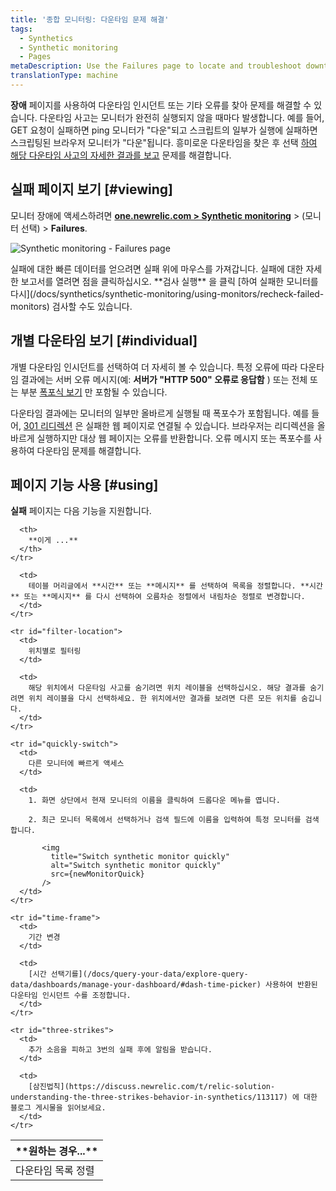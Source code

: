 ```yaml
---
title: '종합 모니터링: 다운타임 문제 해결'
tags:
  - Synthetics
  - Synthetic monitoring
  - Pages
metaDescription: Use the Failures page to locate and troubleshoot downtime incidents. Jump to a results from each downtime incident to understand the failure.
translationType: machine
---
```




**장애** 페이지를 사용하여 다운타임 인시던트 또는 기타 오류를 찾아 문제를 해결할 수 있습니다. 다운타임 사고는 모니터가 완전히 실행되지 않을 때마다 발생합니다. 예를 들어, GET 요청이 실패하면 ping 모니터가 "다운"되고 스크립트의 일부가 실행에 실패하면 스크립팅된 브라우저 모니터가 "다운"됩니다. 흥미로운 다운타임을 찾은 후 선택 [하여 해당 다운타임 사고의 자세한 결과를 보고](/docs/synthetics/new-relic-synthetics/using-monitors/viewing-monitor-results#understanding) 문제를 해결합니다.

## 실패 페이지 보기 [#viewing]

모니터 장애에 액세스하려면 **[one.newrelic.com > Synthetic monitoring](https://one.newrelic.com/synthetics-nerdlets)** > (모니터 선택) > **Failures**.

<img
  title="Synthetic monitoring - Failures page"
  alt="Synthetic monitoring - Failures page"
  src={syntheticFailurePage}
/>

<figcaption>
  실패에 대한 빠른 데이터를 얻으려면 실패 위에 마우스를 가져갑니다. 실패에 대한 자세한 보고서를 열려면 점을 클릭하십시오. **검사 실행** 을 클릭 [하여 실패한 모니터를 다시](/docs/synthetics/synthetic-monitoring/using-monitors/recheck-failed-monitors) 검사할 수도 있습니다.
</figcaption>

## 개별 다운타임 보기 [#individual]

개별 다운타임 인시던트를 선택하여 더 자세히 볼 수 있습니다. 특정 오류에 따라 다운타임 결과에는 서버 오류 메시지(예: **서버가 "HTTP 500" 오류로 응답함** ) 또는 전체 또는 부분 [폭포식 보기](/docs/synthetics/new-relic-synthetics/using-monitors/viewing-monitor-results#understanding) 만 포함될 수 있습니다.

다운타임 결과에는 모니터의 일부만 올바르게 실행될 때 폭포수가 포함됩니다. 예를 들어, [301 리디렉션](http://en.wikipedia.org/wiki/HTTP_301) 은 실패한 웹 페이지로 연결될 수 있습니다. 브라우저는 리디렉션을 올바르게 실행하지만 대상 웹 페이지는 오류를 반환합니다. 오류 메시지 또는 폭포수를 사용하여 다운타임 문제를 해결합니다.

## 페이지 기능 사용 [#using]

**실패** 페이지는 다음 기능을 지원합니다.

<table>
  <thead>
    <tr>
      <th width={200}>
        **원하는 경우...**
      </th>

      <th>
        **이게 ...**
      </th>
    </tr>
  </thead>

  <tbody>
    <tr id="sort-list">
      <td>
        다운타임 목록 정렬
      </td>

      <td>
        테이블 머리글에서 **시간** 또는 **메시지** 를 선택하여 목록을 정렬합니다. **시간** 또는 **메시지** 를 다시 선택하여 오름차순 정렬에서 내림차순 정렬로 변경합니다.
      </td>
    </tr>

    <tr id="filter-location">
      <td>
        위치별로 필터링
      </td>

      <td>
        해당 위치에서 다운타임 사고를 숨기려면 위치 레이블을 선택하십시오. 해당 결과를 숨기려면 위치 레이블을 다시 선택하세요. 한 위치에서만 결과를 보려면 다른 모든 위치를 숨깁니다.
      </td>
    </tr>

    <tr id="quickly-switch">
      <td>
        다른 모니터에 빠르게 액세스
      </td>

      <td>
        1. 화면 상단에서 현재 모니터의 이름을 클릭하여 드롭다운 메뉴를 엽니다.

        2. 최근 모니터 목록에서 선택하거나 검색 필드에 이름을 입력하여 특정 모니터를 검색합니다.

           <img
             title="Switch synthetic monitor quickly"
             alt="Switch synthetic monitor quickly"
             src={newMonitorQuick}
           />
      </td>
    </tr>

    <tr id="time-frame">
      <td>
        기간 변경
      </td>

      <td>
        [시간 선택기를](/docs/query-your-data/explore-query-data/dashboards/manage-your-dashboard/#dash-time-picker) 사용하여 반환된 다운타임 인시던트 수를 조정합니다.
      </td>
    </tr>

    <tr id="three-strikes">
      <td>
        추가 소음을 피하고 3번의 실패 후에 알림을 받습니다.
      </td>

      <td>
        [삼진법칙](https://discuss.newrelic.com/t/relic-solution-understanding-the-three-strikes-behavior-in-synthetics/113117) 에 대한 블로그 게시물을 읽어보세요.
      </td>
    </tr>
  </tbody>
</table>